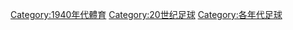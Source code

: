 [[Category:1940年代體育|Category:1940年代體育]]
[[Category:20世纪足球|Category:20世纪足球]]
[[Category:各年代足球|Category:各年代足球]]